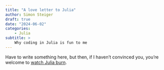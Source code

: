 ```yaml
---
title: "A love letter to Julia"
author: Simon Steiger
draft: true
date: "2024-06-02"
categories:
    - Julia
subtitle: >
    Why coding in Julia is fun to me
---
```


Have to write something here, but then, if I haven't convinced you, you're welcome to [watch Julia burn](https://github.com/JuliaWTF/WatchJuliaBurn.jl).